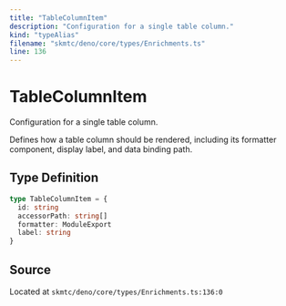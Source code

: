 ```yaml
---
title: "TableColumnItem"
description: "Configuration for a single table column."
kind: "typeAlias"
filename: "skmtc/deno/core/types/Enrichments.ts"
line: 136
---
```


# TableColumnItem

Configuration for a single table column.

Defines how a table column should be rendered, including its formatter
component, display label, and data binding path.

## Type Definition

```typescript
type TableColumnItem = {
  id: string
  accessorPath: string[]
  formatter: ModuleExport
  label: string
}
```

## Source

Located at `skmtc/deno/core/types/Enrichments.ts:136:0`
